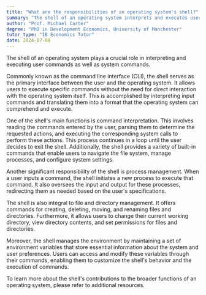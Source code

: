 ```yaml
---
title: "What are the responsibilities of an operating system's shell?"
summary: "The shell of an operating system interprets and executes user and system commands, serving as the interface between the user and the operating system."
author: "Prof. Michael Carter"
degree: "PhD in Development Economics, University of Manchester"
tutor_type: "IB Economics Tutor"
date: 2024-07-08
---
```


The shell of an operating system plays a crucial role in interpreting and executing user commands as well as system commands.

Commonly known as the command line interface (CLI), the shell serves as the primary interface between the user and the operating system. It allows users to execute specific commands without the need for direct interaction with the operating system itself. This is accomplished by interpreting input commands and translating them into a format that the operating system can comprehend and execute.

One of the shell's main functions is command interpretation. This involves reading the commands entered by the user, parsing them to determine the requested actions, and executing the corresponding system calls to perform these actions. This process continues in a loop until the user decides to exit the shell. Additionally, the shell provides a variety of built-in commands that enable users to navigate the file system, manage processes, and configure system settings.

Another significant responsibility of the shell is process management. When a user inputs a command, the shell initiates a new process to execute that command. It also oversees the input and output for these processes, redirecting them as needed based on the user's specifications.

The shell is also integral to file and directory management. It offers commands for creating, deleting, moving, and renaming files and directories. Furthermore, it allows users to change their current working directory, view directory contents, and set permissions for files and directories.

Moreover, the shell manages the environment by maintaining a set of environment variables that store essential information about the system and user preferences. Users can access and modify these variables through their commands, enabling them to customize the shell's behavior and the execution of commands.

To learn more about the shell's contributions to the broader functions of an operating system, please refer to additional resources.
    